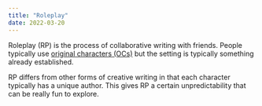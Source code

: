 ```yaml
---
title: "Roleplay"
date: 2022-03-20
---
```


Roleplay (RP) is the process of collaborative writing with friends. People
typically use [original characters (OCs)](/original-character/) but the
setting is typically something already established.

RP differs from other forms of creative writing in that each character
typically has a unique author. This gives RP a certain unpredictability that
can be really fun to explore.

